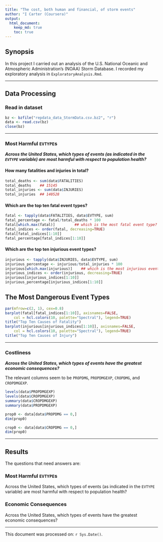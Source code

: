```yaml
---
title: "The cost, both human and financial, of storm events"
author: "I Carter (Coursera)"
output: 
  html_document:
    keep_md: true
    toc: true
---
```


## Synopsis

In this project I carried out an analysis of the U.S. National Oceanic and Atmospheric Administration's (NOAA) Storm Database. I recorded my exploratory analysis in `ExploratoryAnalysis.Rmd`.

----

## Data Processing

### Read in dataset

```r
bz <- bzfile("repdata_data_StormData.csv.bz2", "r")
data <- read.csv(bz)
close(bz)
```

----

### Most Harmful `EVTYPE`s

***Across the United States, which types of events (as indicated in the `EVTYPE` variable) are most harmful with respect to population health?***

#### How many fatalities and injuries in total?

```r
total_deaths <- sum(data$FATALITIES)
total_deaths    ## 15145
total_injuries <- sum(data$INJURIES)
total_injuries  ## 140528
```

#### Which are the top ten fatal event types?

```r
fatal <- tapply(data$FATALITIES, data$EVTYPE, sum)
fatal_percentage <- fatal/total_deaths * 100
fatal[which.max(fatal)]         ## which is the most fatal event type?
fatal_indices <- order(fatal, decreasing=TRUE)
fatal[fatal_indices[1:10]]
fatal_percentage[fatal_indices[1:10]]
```

#### Which are the top ten injurious event types?

```r
injurious <- tapply(data$INJURIES, data$EVTYPE, sum)
injurious_percentage <- injurious/total_injuries * 100
injurious[which.max(injurious)]    ## which is the most injurious event type?
injurious_indices <- order(injurious, decreasing=TRUE)
injurious[injurious_indices[1:10]]
injurious_percentage[injurious_indices[1:10]]
```

## The Most Dangerous Event Types

```r
par(mfrow=c(2, 1), cex=0.8)
barplot(fatal[fatal_indices[1:10]], axisnames=FALSE,
    col = hcl.colors(10, palette="Spectral"), legend=TRUE)
title("Top Ten Causes of Fatality")
barplot(injurious[injurious_indices[1:10]], axisnames=FALSE,
    col = hcl.colors(10, palette="Spectral"), legend=TRUE)
title("Top Ten Causes of Injury")
```

----

### Costliness

***Across the United States, which types of events have the greatest economic consequences?***

The relevant columns seem to be `PROPDMG`, `PROPDMGEXP`, `CROPDMG`, and `CROPDMGEXP`.

```r
levels(data$PROPDMGEXP)
levels(data$CROPDMGEXP)
summary(data$CROPDMGEXP)
summary(data$PROPDMGEXP)
```

```r
prop0 <- data[data$PROPDMG == 0,]
dim(prop0)

crop0 <- data[data$CROPDMG == 0,]
dim(prop0)
```

----

## Results

The questions that need answers are:

### Most Harmful `EVTYPE`s

Across the United States, which types of events (as indicated in the `EVTYPE` variable) are most harmful with respect to population health?

### Economic Consequences

Across the United States, which types of events have the greatest economic consequences?

----

This document was processed on: `r Sys.Date()`.
